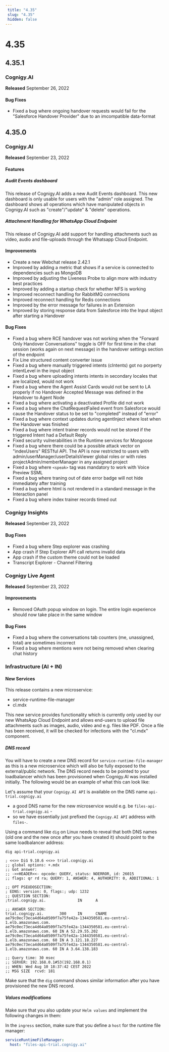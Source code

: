 ```yaml
---
 title: "4.35" 
 slug: "4.35" 
 hidden: false 
---
```




# 4.35

<kubernetesRepositoryDeprecated />

## 4.35.1

### Cognigy.AI

**Released** September 26, 2022

#### Bug Fixes

- Fixed a bug where ongoing handover requests would fail for the "Salesforce Handover Provider" due to an imcompatible data-format

## 4.35.0

### Cognigy.AI

**Released** September 23, 2022

#### Features

##### Audit Events dashboard

This release of Cognigy.AI adds a new Audit Events dashboard. This new dashboard is only usable for users with the "admin" role assigned. The dashboard shows all operations which have manipulated objects in Cognigy.AI such as "create"/"update" & "delete" operations.

##### Attachment Handling for WhatsApp Cloud Endpoint

This release of Cognigy.AI add support for handling attachments such as video, audio and file-uploads through the Whatsapp Cloud Endpoint.

#### Improvements

- Create a new Webchat release 2.42.1
- Improved by adding a metric that shows if a service is connected to dependencies such as MongoDB
- Improved by adjusting the Liveness Probe to align more with industry best practices
- Improved by adding a startup check for whether NFS is working
- Improved reconnect handling for RabbitMQ connections
- Improved reconnect handling for Redis connections
- Improved by the error message for failures in an Extension
- Improved by storing response data from Salesforce into the Input object after starting a Handover

#### Bug Fixes

- Fixed a bug where RCE handover was not working when the "Forward Only Handover Conversations" toggle is OFF for first time in the chat session (works again on next message) in the handover settings section of the endpoint
- Fix Line structured content converter issue
- Fixed a bug where manually triggered intents (cIntents) got no porperty intentLevel in the input object
- Fixed a bug where uploading intents intents in secondary locales that are localized, would not work
- Fixed a bug where the Agent Assist Cards would not be sent to LA properly if no Handover Accepted Message was defined in the Handover to Agent Node
- Fixed a bug where activating a deactivated Profile did not work
- Fixed a bug where the ChatRequestFailed event from Salesforce would cause the Handover status to be set to "completed" instead of "error"
- Fixed a bug where context updates during agentInject where lost when the Handover was finished
- Fixed a bug where intent trainer records would not be stored if the triggered Intent had a Default Reply
- Fixed security vulnerabilities in the Runtime services for Mongoose
- Fixed a bug where there could be a possible attack vector on "indexUsers" RESTful API. The API is now restricted to users with admin/userManager/userDetailsViewer global roles or with roles projectAdmin/memberManager in any assigned project
- Fixed a bug where `<speak>` tag was mandatory to work with Voice Preview SSML
- Fixed a bug where traning out of date error badge will not hide immediately after training
- Fixed a bug where html is not rendered in a standard message in the Interaction panel
- Fixed a bug where index trainer records timed out

### Cognigy Insights

**Released** September 23, 2022

#### Bug Fixes

- Fixed a bug where Step explorer was crashing
- App crash if Step Explorer API call returns invalid data
- App crash if the custom theme could not be loaded
- Transcript Explorer - Channel Filtering

### Cognigy Live Agent

**Released** September 23, 2022

#### Improvements

- Removed OAuth popup window on login. The entire login experience should now take place in the same window

#### Bug Fixes

- Fixed a bug where the conversations tab counters (me, unassigned, total) are sometimes incorrect
- Fixed a bug where mentions were not being removed when clearing chat history

### Infrastructure (AI + IN)

#### New Services

This release contains a new microservice:

- service-runtime-file-manager
- cl.mdx

This new service provides functionality which is currently only used by our new
WhatsApp Cloud Endpoint and allows end-users to upload file attachments such as
images, audio, video and e.g. files like PDF. Once a file has been received, it
will be checked for infections with the "cl.mdx" component.

##### DNS record

You will have to create a new DNS record for `service-runtime-file-manager` as
this is a new microservice which will also be fully exposed to the external/public
network. The DNS record needs to be pointed to your loadbalancer which has been
provisioned when Cognigy.AI was installed initially. The following would be an
example of what this can look like:

Let's assume that your `Cognigy.AI API` is available on the DNS name `api-trial.cognigy.ai`

- a good DNS name for the new microservice would e.g. be `files-api-trial.cognigy.ai` -
- so we have essentially just prefixed the `Cognigy.AI API` address with `files-`.

Using a command like `dig` on Linux needs to reveal that both DNS names (old one and
the new once after you have created it) should point to the same loadbalancer address:

```
dig api-trial.cognigy.ai

; <<>> DiG 9.10.6 <<>> trial.cognigy.ai
;; global options: +.mdx
;; Got answer:
;; ->>HEADER<<- opcode: QUERY, status: NOERROR, id: 26015
;; flags: qr rd ra; QUERY: 1, ANSWER: 4, AUTHORITY: 0, ADDITIONAL: 1

;; OPT PSEUDOSECTION:
; EDNS: version: 0, flags:; udp: 1232
;; QUESTION SECTION:
;trial.cognigy.ai.              IN      A

;; ANSWER SECTION:
trial.cognigy.ai.       300     IN      CNAME   ae79c0ec73eca4d64a0509f7a75fe42a-1344350581.eu-central-1.elb.amazonaws.com.
ae79c0ec73eca4d64a0509f7a75fe42a-1344350581.eu-central-1.elb.amazonaws.com. 60 IN A 52.29.55.202
ae79c0ec73eca4d64a0509f7a75fe42a-1344350581.eu-central-1.elb.amazonaws.com. 60 IN A 3.121.18.227
ae79c0ec73eca4d64a0509f7a75fe42a-1344350581.eu-central-1.elb.amazonaws.com. 60 IN A 3.64.138.183

;; Query time: 30 msec
;; SERVER: 192.168.0.1#53(192.168.0.1)
;; WHEN: Wed Aug 10 18:37:42 CEST 2022
;; MSG SIZE  rcvd: 181
```

Make sure that the `dig` command shows similar information after you have provisioned
the new DNS record.

##### Values modifications

Make sure that you also update your `Helm values` and implement the following changes in them:

In the `ingress` section, make sure that you define a `host` for the runtime file manager:

```yaml
serviceRuntimeFileManager:
  host: "files-api-trial.cognigy.ai"
```
